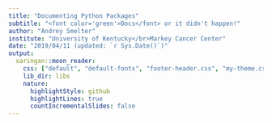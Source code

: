 ```yaml
---
title: "Documenting Python Packages"
subtitle: "<font color='green'>Docs</font> or it didn't happen!"
author: "Andrey Smelter"
institute: "University of Kentucky</br>Markey Cancer Center"
date: "2019/04/11 (updated: `r Sys.Date()`)"
output:
  xaringan::moon_reader:
    css: ["default", "default-fonts", "footer-header.css", "my-theme.css"]
    lib_dir: libs
    nature:
      highlightStyle: github
      highlightLines: true
      countIncrementalSlides: false
---
```

